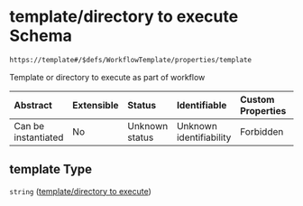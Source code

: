 # template/directory to execute Schema

```txt
https://template#/$defs/WorkflowTemplate/properties/template
```

Template or directory to execute as part of workflow

| Abstract            | Extensible | Status         | Identifiable            | Custom Properties | Additional Properties | Access Restrictions | Defined In                                                                             |
| :------------------ | :--------- | :------------- | :---------------------- | :---------------- | :-------------------- | :------------------ | :------------------------------------------------------------------------------------- |
| Can be instantiated | No         | Unknown status | Unknown identifiability | Forbidden         | Allowed               | none                | [nuclei-schema.schema.json\*](../out/nuclei-schema.schema.json "open original schema") |

## template Type

`string` ([template/directory to execute](nuclei-schema-defs-workflowtemplate-properties-templatedirectory-to-execute))
